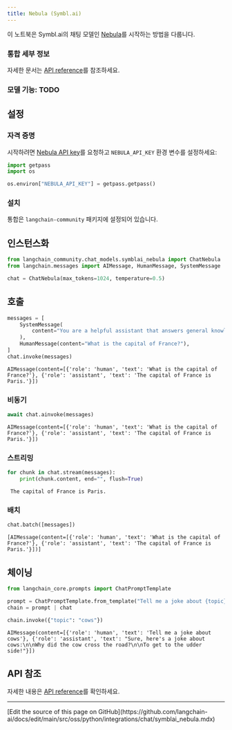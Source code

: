```yaml
---
title: Nebula (Symbl.ai)
---
```


이 노트북은 Symbl.ai의 채팅 모델인 [Nebula](https://docs.symbl.ai/docs/nebula-llm)를 시작하는 방법을 다룹니다.

### 통합 세부 정보

자세한 문서는 [API reference](https://docs.symbl.ai/reference/nebula-chat)를 참조하세요.

### 모델 기능: TODO

## 설정

### 자격 증명

시작하려면 [Nebula API key](https://platform.symbl.ai/#/login)를 요청하고 `NEBULA_API_KEY` 환경 변수를 설정하세요:

```python
import getpass
import os

os.environ["NEBULA_API_KEY"] = getpass.getpass()
```

### 설치

통합은 `langchain-community` 패키지에 설정되어 있습니다.

## 인스턴스화

```python
from langchain_community.chat_models.symblai_nebula import ChatNebula
from langchain.messages import AIMessage, HumanMessage, SystemMessage
```

```python
chat = ChatNebula(max_tokens=1024, temperature=0.5)
```

## 호출

```python
messages = [
    SystemMessage(
        content="You are a helpful assistant that answers general knowledge questions."
    ),
    HumanMessage(content="What is the capital of France?"),
]
chat.invoke(messages)
```

```output
AIMessage(content=[{'role': 'human', 'text': 'What is the capital of France?'}, {'role': 'assistant', 'text': 'The capital of France is Paris.'}])
```

### 비동기

```python
await chat.ainvoke(messages)
```

```output
AIMessage(content=[{'role': 'human', 'text': 'What is the capital of France?'}, {'role': 'assistant', 'text': 'The capital of France is Paris.'}])
```

### 스트리밍

```python
for chunk in chat.stream(messages):
    print(chunk.content, end="", flush=True)
```

```output
 The capital of France is Paris.
```

### 배치

```python
chat.batch([messages])
```

```output
[AIMessage(content=[{'role': 'human', 'text': 'What is the capital of France?'}, {'role': 'assistant', 'text': 'The capital of France is Paris.'}])]
```

## 체이닝

```python
from langchain_core.prompts import ChatPromptTemplate

prompt = ChatPromptTemplate.from_template("Tell me a joke about {topic}")
chain = prompt | chat
```

```python
chain.invoke({"topic": "cows"})
```

```output
AIMessage(content=[{'role': 'human', 'text': 'Tell me a joke about cows'}, {'role': 'assistant', 'text': "Sure, here's a joke about cows:\n\nWhy did the cow cross the road?\n\nTo get to the udder side!"}])
```

## API 참조

자세한 내용은 [API reference](https://python.langchain.com/api_reference/community/chat_models/langchain_community.chat_models.symblai_nebula.ChatNebula.html)를 확인하세요.

---

<Callout icon="pen-to-square" iconType="regular">
  [Edit the source of this page on GitHub](https://github.com/langchain-ai/docs/edit/main/src/oss/python/integrations/chat/symblai_nebula.mdx)
</Callout>
